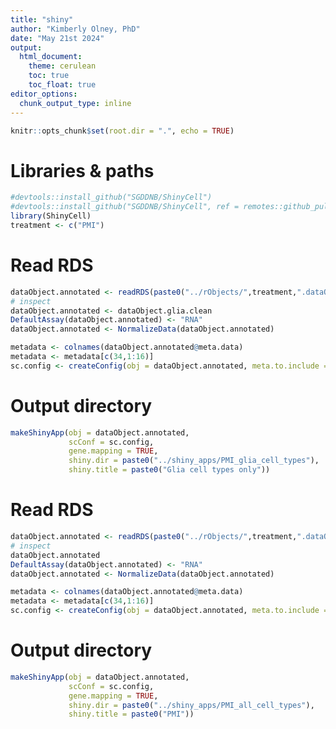 ```yaml
---
title: "shiny"
author: "Kimberly Olney, PhD"
date: "May 21st 2024"
output:
  html_document:
    theme: cerulean
    toc: true
    toc_float: true
editor_options: 
  chunk_output_type: inline
---
```



```r
knitr::opts_chunk$set(root.dir = ".", echo = TRUE)
```

# Libraries & paths
```r
#devtools::install_github("SGDDNB/ShinyCell")
#devtools::install_github("SGDDNB/ShinyCell", ref = remotes::github_pull(80))
library(ShinyCell)
treatment <- c("PMI")
```

# Read RDS 
```r
dataObject.annotated <- readRDS(paste0("../rObjects/",treatment,".dataObject.glia.clean.rds"))
# inspect 
dataObject.annotated <- dataObject.glia.clean
DefaultAssay(dataObject.annotated) <- "RNA"
dataObject.annotated <- NormalizeData(dataObject.annotated)
```


```r
metadata <- colnames(dataObject.annotated@meta.data)
metadata <- metadata[c(34,1:16)]
sc.config <- createConfig(obj = dataObject.annotated, meta.to.include = metadata)
```

# Output directory
```r
makeShinyApp(obj = dataObject.annotated,
             scConf = sc.config, 
             gene.mapping = TRUE,
             shiny.dir = paste0("../shiny_apps/PMI_glia_cell_types"),
             shiny.title = paste0("Glia cell types only"))
```


# Read RDS 
```r
dataObject.annotated <- readRDS(paste0("../rObjects/",treatment,".dataObject.clean.rds"))
# inspect 
dataObject.annotated
DefaultAssay(dataObject.annotated) <- "RNA"
dataObject.annotated <- NormalizeData(dataObject.annotated)
```


```r
metadata <- colnames(dataObject.annotated@meta.data)
metadata <- metadata[c(34,1:16)]
sc.config <- createConfig(obj = dataObject.annotated, meta.to.include = metadata)
```

# Output directory
```r
makeShinyApp(obj = dataObject.annotated,
             scConf = sc.config, 
             gene.mapping = TRUE,
             shiny.dir = paste0("../shiny_apps/PMI_all_cell_types"),
             shiny.title = paste0("PMI"))
```

